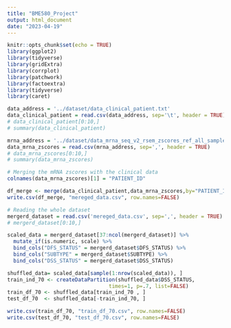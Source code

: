 ```yaml
---
title: "BME580_Project"
output: html_document
date: "2023-04-19"
---
```


```r
knitr::opts_chunk$set(echo = TRUE)
library(ggplot2)
library(tidyverse)
library(gridExtra)
library(corrplot)
library(patchwork)
library(factoextra)
library(tidyverse)
library(caret)
```

```r
data_address = '../dataset/data_clinical_patient.txt'
data_clinical_patient = read.csv(data_address, sep='\t', header = TRUE)
# data_clinical_patient[0:10,]
# summary(data_clinical_patient)
```
```r
mrna_address = '../dataset/data_mrna_seq_v2_rsem_zscores_ref_all_samples.txt'
data_mrna_zscores = read.csv(mrna_address, sep=',', header = TRUE)
# data_mrna_zscores[0:10,]
# summary(data_mrna_zscores)
```

```r
# Merging the mRNA zscores with the clinical data
colnames(data_mrna_zscores)[1] = "PATIENT_ID"

df_merge <- merge(data_clinical_patient,data_mrna_zscores,by="PATIENT_ID")
write.csv(df_merge, "mereged_data.csv", row.names=FALSE)
```

```r
# Reading the whole dataset
mergerd_dataset = read.csv('mereged_data.csv', sep=',', header = TRUE)
# mergerd_dataset[0:10,]
```

```r
scaled_data = mergerd_dataset[37:ncol(mergerd_dataset)] %>% 
  mutate_if(is.numeric, scale) %>% 
  bind_cols("DFS_STATUS" = mergerd_dataset$DFS_STATUS) %>% 
  bind_cols("SUBTYPE" = mergerd_dataset$SUBTYPE) %>%  
  bind_cols("DSS_STATUS" = mergerd_dataset$DSS_STATUS)
```


```r
shuffled_data= scaled_data[sample(1:nrow(scaled_data)), ]
train_ind_70 <- createDataPartition(shuffled_data$DSS_STATUS, 
                                 times=1, p=.7, list=FALSE)
train_df_70 <- shuffled_data[train_ind_70 , ]
test_df_70  <- shuffled_data[-train_ind_70, ]
```


```r
write.csv(train_df_70, "train_df_70.csv", row.names=FALSE)
write.csv(test_df_70, "test_df_70.csv", row.names=FALSE)
```















